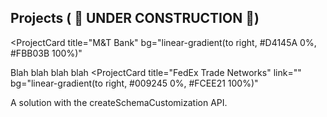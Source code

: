 ## Projects ( 🚧 UNDER CONSTRUCTION 🚧)

<ProjectCard
  title="M&T Bank"
  bg="linear-gradient(to right, #D4145A 0%, #FBB03B 100%)"
>
  Blah blah blah blah
</ProjectCard>
<ProjectCard
  title="FedEx Trade Networks"
  link=""
  bg="linear-gradient(to right, #009245 0%, #FCEE21 100%)"
>
  A solution with the createSchemaCustomization API.
</ProjectCard>
